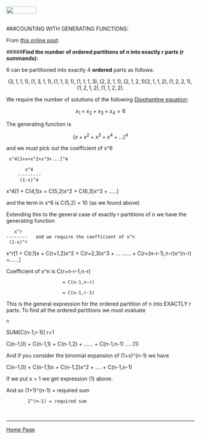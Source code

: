 <br>
<a href="http://rinterested.github.io/statistics/index.html">
<img HEIGHT="20" WIDTH="80" src="https://cloud.githubusercontent.com/assets/9312897/10556783/a27a26fa-745c-11e5-9b1a-2d5bd737387a.PNG"></a>
<br><br>

###COUNTING WITH GENERATING FUNCTIONS:
<br>

From [this online post](http://mathforum.org/library/drmath/view/52268.html):

#####**Find the number of ordered partitions of $n$ into exactly $r$ parts ($r$ summands):**

$6$ can be partitioned into exactly $4$ **ordered** parts as 
follows:

  $$(3,1,1,1), (1,3,1,1), (1,1,3,1), (1,1,1,3), (2,2,1,1), (2,1,2,1)
  (2,1,1,2), (1,2,2,1), (1,2,1,2), (1,1,2,2).$$

We require the number of solutions of the following [Diophantine equation](https://en.wikipedia.org/wiki/Diophantine_equation):

$$x_1 + x_2 + x_3 + x_4 = 6$$

The generating function is 

$$(x+x^2+x^3+x^4+\dots)^4$$

and we must pick out the coefficient of x^6

     x^4[1+x+x^2+x^3+...]^4
     
           x^4
        ---------
         (1-x)^4

   x^4[1 + C(4,1)x + C(5,2)x^2 + C(6,3)x^3 + .....]

and the term in x^6 is   C(5,2) = 10   (as we found above)

Extending this to the general case of exactly r partitions of n we 
have the generating function

       x^r
    --------   and we require the coefficient of x^n
     (1-x)^r  

  x^r[1 + C(r,1)x + C(r+1,2)x^2 + C(r+2,3)x^3 + ...
                  ...... + C(r+(n-r-1),n-r)x^(n-r) +......]

   Coefficient of x^n is   C(r+n-r-1,n-r)

                         = C(n-1,n-r)

                         = C(n-1,r-1)

This is the general expression for the ordered partition of n into 
EXACTLY r parts. To find all the ordered partitions we must evaluate

    n
   SUM[C(n-1,r-1)]
   r=1

   C(n-1,0) + C(n-1,1) + C(n-1,2) + ...... + C(n-1,n-1)  .....(1)

And if you consider the binomial expansion of (1+x)^(n-1) we have

   C(n-1,0) + C(n-1,1)x + C(n-1,2)x^2 + .... + C(n-1,n-1)

If we put x = 1 we get expression (1) above.

And so  (1+1)^(n-1) = required sum

            2^(n-1) = required sum

<br>



---

<a href="http://rinterested.github.io/statistics/index.html">Home Page</a>
